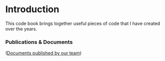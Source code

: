 # Introduction {.unnumbered}

This code book brings together useful pieces of code that I have created over the years.

### Publications & Documents

([Documents published by our team](https://chrissyhroberts.github.io/DOCS/))

